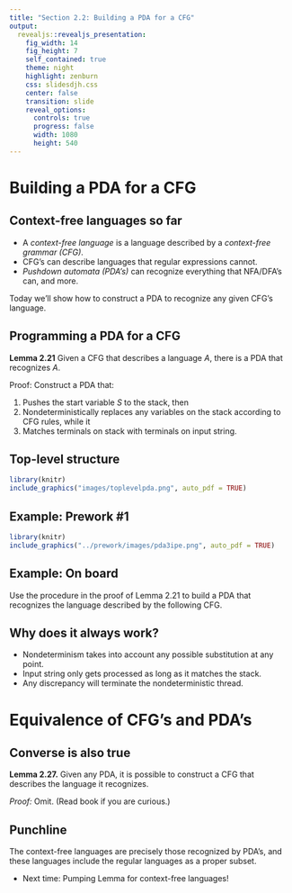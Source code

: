 ```yaml
---
title: "Section 2.2: Building a PDA for a CFG"
output: 
  revealjs::revealjs_presentation:
    fig_width: 14 
    fig_height: 7
    self_contained: true
    theme: night
    highlight: zenburn
    css: slidesdjh.css
    center: false
    transition: slide
    reveal_options:
      controls: true
      progress: false
      width: 1080
      height: 540
---
```


# Building a PDA for a CFG

## Context-free languages so far

- A *context-free language* is a language described by a *context-free grammar (CFG)*.
- CFG's can describe languages that regular expressions cannot.
- *Pushdown automata (PDA's)* can recognize everything that NFA/DFA's can, and more.

Today we'll show how to construct a PDA to recognize any given CFG's language.

## Programming a PDA for a CFG

**Lemma 2.21** Given a CFG that describes a language $A$, there is a PDA that recognizes $A$.

Proof: Construct a PDA that:

1. Pushes the start variable $S$ to the stack, then
2. Nondeterministically replaces any variables on the stack according to CFG rules, while it
3. Matches terminals on stack with terminals on input string. 

## Top-level structure

```r
library(knitr)
include_graphics("images/toplevelpda.png", auto_pdf = TRUE)
```

## Example: Prework #1

```r
library(knitr)
include_graphics("../prework/images/pda3ipe.png", auto_pdf = TRUE)
```

## Example: On board

Use the procedure in the proof of Lemma 2.21 to build a PDA that recognizes the language described by the following CFG.

\begin{align*}
S & \rightarrow \mathtt{a}T\mathtt{b} \mid \mathtt{b} \\
T & \rightarrow T\mathtt{a} \mid \varepsilon
\end{align*}

## Why does it always work?

- Nondeterminism takes into account any possible substitution at any point.
- Input string only gets processed as long as it matches the stack.
- Any discrepancy will terminate the nondeterministic thread.

# Equivalence of CFG's and PDA's

## Converse is also true

**Lemma 2.27.** Given any PDA, it is possible to construct a CFG that describes the language it recognizes.

*Proof:* Omit. (Read book if you are curious.)

## Punchline

The context-free languages are precisely those recognized by PDA's, and these languages include the regular languages as a proper subset.

- Next time: Pumping Lemma for context-free languages!





